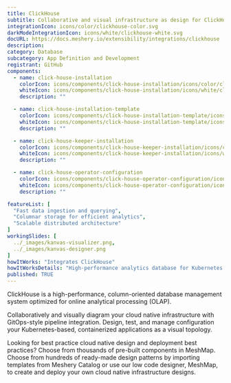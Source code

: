 ---
title: ClickHouse
subtitle: Collaborative and visual infrastructure as design for ClickHouse
integrationIcon: icons/color/clickhouse-color.svg
darkModeIntegrationIcon: icons/white/clickhouse-white.svg
docURL: https://docs.meshery.io/extensibility/integrations/clickhouse
description: 
category: Database
subcategory: App Definition and Development
registrant: GitHub
components:
  - name: click-house-installation
    colorIcon: icons/components/click-house-installation/icons/color/click-house-installation-color.svg
    whiteIcon: icons/components/click-house-installation/icons/white/click-house-installation-white.svg
    description: ""

  - name: click-house-installation-template
    colorIcon: icons/components/click-house-installation-template/icons/color/click-house-installation-template-color.svg
    whiteIcon: icons/components/click-house-installation-template/icons/white/click-house-installation-template-white.svg
    description: ""

  - name: click-house-keeper-installation
    colorIcon: icons/components/click-house-keeper-installation/icons/color/click-house-keeper-installation-color.svg
    whiteIcon: icons/components/click-house-keeper-installation/icons/white/click-house-keeper-installation-white.svg
    description: ""

  - name: click-house-operator-configuration
    colorIcon: icons/components/click-house-operator-configuration/icons/color/click-house-operator-configuration-color.svg
    whiteIcon: icons/components/click-house-operator-configuration/icons/white/click-house-operator-configuration-white.svg
    description: ""

featureList: [
  "Fast data ingestion and querying",
  "Columnar storage for efficient analytics",
  "Scalable distributed architecture"
]
workingSlides: [
  ../_images/kanvas-visualizer.png,
  ../_images/kanvas-designer.png
]
howItWorks: "Integrates ClickHouse"
howItWorksDetails: "High-performance analytics database for Kubernetes data"
published: TRUE
---
<p>
ClickHouse is a high-performance, column-oriented database management system optimized for online analytical processing (OLAP).
</p>
<p>
    Collaboratively and visually diagram your cloud native infrastructure with GitOps-style pipeline integration. Design, test, and manage configuration your Kubernetes-based, containerized applications as a visual topology.
</p>
<p>
    Looking for best practice cloud native design and deployment best practices? Choose from thousands of pre-built components in MeshMap. Choose from hundreds of ready-made design patterns by importing templates from Meshery Catalog or use our low code designer, MeshMap, to create and deploy your own cloud native infrastructure designs.
</p>
